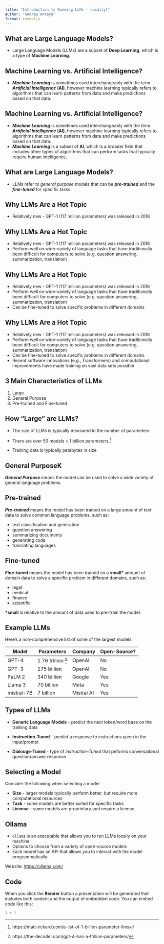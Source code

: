 ```yaml
---
title: "Introduction to Running LLMs - Locally!"
author: "Andrew Antaya"
format: revealjs
---
```


## What are Large Language Models?

- Large Language Models (LLMs) are a subset of **Deep Learning**,
  which is a type of **Machine Learning**.

## Machine Learning vs. Artificial Intelligence?

-   ***Machine Learning*** is sometimes used interchangeably with the term
    ***Artificial Intelligence*** **(AI)**, however machine learning typically
    refers to algorithms that can learn patterns from data and make
    predictions based on that data.
    
## Machine Learning vs. Artificial Intelligence?

-   ***Machine Learning*** is sometimes used interchangeably with the term
    ***Artificial Intelligence*** **(AI)**, however machine learning typically
    refers to algorithms that can learn patterns from data and make
    predictions based on that data.
-   ***Machine Learning*** is a subset of **AI**, which is a broader field
    that includes other types of algorithms that can perform tasks that
    typically require human intelligence.

## What are Large Language Models?

- LLMs refer to *general purpose* models that can be ***pre-trained***
  and the ***fine-tuned*** for specific tasks.

## Why LLMs Are a Hot Topic

-   Relatively new - GPT-1 (117 million parameters) was released in 2018 

## Why LLMs Are a Hot Topic

-   Relatively new - GPT-1 (117 million parameters) was released in 2018 
-   Perform well on wide-variety of language tasks that have traditionally been difficult for computers to solve (e.g. question answering, summarization, translation)

## Why LLMs Are a Hot Topic

-   Relatively new - GPT-1 (117 million parameters) was released in 2018 
-   Perform well on wide-variety of language tasks that have traditionally been difficult for computers to solve (e.g. question answering, summarization, translation)
-   Can be fine-tuned to solve specific problems in different domains

## Why LLMs Are a Hot Topic

-   Relatively new - GPT-1 (117 million parameters) was released in 2018 
-   Perform well on wide-variety of language tasks that have traditionally been difficult for computers to solve (e.g. question answering, summarization, translation)
-   Can be fine-tuned to solve specific problems in different domains
-   Recent software innovations (e.g., Transformers) and computational improvements have made training on vast data sets possible

## 3 Main Characteristics of LLMs

1.  Large
2.  General Purpose
3.  Pre-trained and Fine-tuned

## How "Large" are LLMs?

-   The size of LLMs is typically measured in the number of parameters

-   There are over 50 models \> 1 billion parameters.[^1]

-   Training data is typically petabytes in size

## General PurposeK

***General Purpose*** means the model can be used to solve a wide
variety of general language problems.

## Pre-trained

***Pre-trained*** means the model has been trained on a large amount of
text data to solve common language problems, such as:

-   text classification and generation
-   question answering
-   summarizing documents
-   generating code
-   translating languages

## Fine-tuned

***Fine-tuned*** means the model has been trained on a **small\*** amount
of domain data to solve a specific problem in different domains, such
as:

-   legal
-   medical
-   finance
-   scientific

**\*small** is relative to the amount of data used to pre-train the
model.

## Example LLMs

Here's a non-comprehensive list of some of the largest models:

| Model      | Parameters         | Company    | Open-Source? |
|------------|--------------------|------------|--------------|
| GPT-4      | 1.76 trillion [^2] | OpenAI     | No           |
| GPT-3      | 175 billion        | OpenAI     | No           |
| PaLM 2     | 340 billion        | Google     | Yes          |
| Llama 3    | 70 billion         | Meta       | Yes          |
| mistral-7B | 7 billion          | Mistral AI | Yes          |

## Types of LLMs

-   **Generic Language Models** - predict the next token/word base on
    the training data

-   **Instruction-Tuned** - predict a response to instructions given in
    the input/prompt

-   **Dialouge-Tuned** - type of *Instruction-Tuned* that peforms
    conversational question/answer response

## Selecting a Model

Consider the following when selecting a model:

-   **Size** - larger models typically perform better, but require more
    computational resources
-   **Task** - some models are better suited for specific tasks
-   **License** - some models are proprietary and require a license

## Ollama

-   `ollama` is an executable that allows you to run LLMs locally on your
  machine
-   Options to choose from a variety of open-source models
-   Each model has an API that allows you to interact with the model programmatically

Website: [https://ollama.com/](https://ollama.com/)

## Code

When you click the **Render** button a presentation will be generated
that includes both content and the output of embedded code. You can
embed code like this:

```r
1 + 1
```

[^1]: https://matt-rickard.com/a-list-of-1-billion-parameter-llms

[^2]: https://the-decoder.com/gpt-4-has-a-trillion-parameters/
